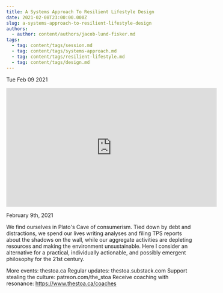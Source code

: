 ```yaml
---
title: A Systems Approach To Resilient Lifestyle Design
date: 2021-02-08T23:00:00.000Z
slug: a-systems-approach-to-resilient-lifestyle-design
authors:
  - author: content/authors/jacob-lund-fisker.md
tags:
  - tag: content/tags/session.md
  - tag: content/tags/systems-approach.md
  - tag: content/tags/resilient-lifestyle.md
  - tag: content/tags/design.md
---
```






Tue Feb 09 2021

<iframe width="560" height="315" src="https://www.youtube.com/embed/SPvftqB-WXk" title="A Systems Approach To Resilient Lifestyle Design w/ Jacob Lund Fisker" frameborder="0" allow="accelerometer; autoplay; clipboard-write; encrypted-media; gyroscope; picture-in-picture" allowfullscreen ></iframe>

February 9th, 2021

We find ourselves in Plato's Cave of consumerism. Tied down by debt and distractions, we spend our lives writing analyses and filing TPS reports about the shadows on the wall, while our aggregate activities are depleting resources and making the environment unsustainable. Here I consider an alternative for a practical, individually actionable, and possibly emergent philosophy for the 21st century.

More events: thestoa.ca
Regular updates: thestoa.substack.com
Support stealing the culture: patreon.com/the_stoa
Receive coaching with resonance: https://www.thestoa.ca/coaches


